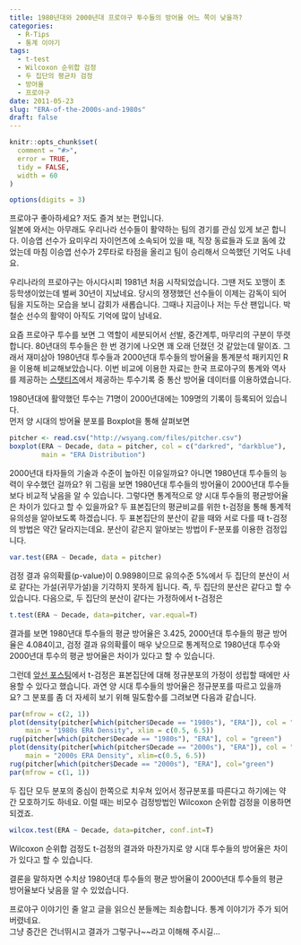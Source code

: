 ```yaml
---
title: 1980년대와 2000년대 프로야구 투수들의 방어율 어느 쪽이 낮을까?
categories:
  - R-Tips
  - 통계 이야기
tags:
  - t-test
  - Wilcoxon 순위합 검정
  - 두 집단의 평균차 검정
  - 방어율
  - 프로야구
date: 2011-05-23
slug: "ERA-of-the-2000s-and-1980s"
draft: false
---
```


```r
knitr::opts_chunk$set(
  comment = "#>",
  error = TRUE,
  tidy = FALSE,
  width = 60
)

options(digits = 3)
```

프로야구 좋아하세요? 저도 즐겨 보는 편입니다.  
일본에 와서는 아무래도 우리나라 선수들이 활약하는 팀의 경기를 관심 있게 보곤 합니다. 이승엽 선수가 요미우리 자이언츠에 소속되어 있을 때, 직장 동료들과 도쿄 돔에 갔었는데 마침 이승엽 선수가 2루타로 타점을 올리고 팀이 승리해서 으쓱했던 기억도 나네요.

우리나라의 프로야구는 아시다시피 1981년 처음 시작되었습니다. 그땐 저도 꼬맹이 초등학생이었는데 벌써 30년이 지났네요. 당시의 쟁쟁했던 선수들이 이제는 감독이 되어 팀을 지도하는 모습을 보니 감회가 새롭습니다. 그때나 지금이나 저는 두산 팬입니다. 박철순 선수의 활약이 아직도 기억에 많이 남네요.  
  
요즘 프로야구 투수를 보면 그 역할이 세분되어서 선발, 중간계투, 마무리의 구분이 뚜렷합니다. 80년대의 투수들은 한 번 경기에 나오면 꽤 오래 던졌던 것 같았는데 말이죠. 그래서 재미삼아 1980년대 투수들과 2000년대 투수들의 방어율을 통계분석 패키지인 R을 이용해 비교해보았습니다. 이번 비교에 이용한 자료는 한국 프로야구의 통계와 역사를 제공하는 [스탯티즈][1]에서 제공하는 투수기록 중 통산 방어율 데이터를 이용하였습니다.

1980년대에 활약했던 투수는 71명이 2000년대에는 109명의 기록이 등록되어 있습니다.  
먼저 양 시대의 방어율 분포를 Boxplot을 통해 살펴보면

```r
pitcher <- read.csv("http://wsyang.com/files/pitcher.csv")
boxplot(ERA ~ Decade, data = pitcher, col = c("darkred", "darkblue"),
        main = "ERA Distribution")
```

2000년대 타자들의 기술과 수준이 높아진 이유일까요? 아니면 1980년대 투수들의 능력이 우수했던 걸까요? 위 그림을 보면 1980년대 투수들의 방어율이 2000년대 투수들보다 비교적 낮음을 알 수 있습니다. 그렇다면 통계적으로 양 시대 투수들의 평균방어율은 차이가 있다고 할 수 있을까요? 두 표본집단의 평균비교를 위한 t-검정을 통해 통계적 유의성을 알아보도록 하겠습니다. 두 표본집단의 분산이 같을 때와 서로 다를 때 t-검정의 방법은 약간 달라지는데요. 분산이 같은지 알아보는 방법이 F-분포를 이용한 검정입니다.

```r
var.test(ERA ~ Decade, data = pitcher)
```
검정 결과 유의확률(p-value)이 0.9898이므로 유의수준 5%에서 두 집단의 분산이 서로 같다는 가설(귀무가설)을 기각하지 못하게 됩니다. 즉, 두 집단의 분산은 같다고 할 수 있습니다. 다음으로, 두 집단의 분산이 같다는 가정하에서 t-검정은

```r
t.test(ERA ~ Decade, data=pitcher, var.equal=T)
```

결과를 보면 1980년대 투수들의 평균 방어율은 3.425, 2000년대 투수들의 평균 방어율은 4.084이고, 검정 결과 유의확률이 매우 낮으므로 통계적으로 1980년대 투수와 2000년대 투수의 평균 방어율은 차이가 있다고 할 수 있습니다.

그런데 [앞선 포스팅][3]에서 t-검정은 표본집단에 대해 정규분포의 가정이 성립할 때에만 사용할 수 있다고 했습니다. 과연 양 시대 투수들의 방어율은 정규분포를 따르고 있을까요? 그 분포를 좀 더 자세히 보기 위해 밀도함수를 그려보면 다음과 같습니다.

```r
par(mfrow = c(2, 1))
plot(density(pitcher[which(pitcher$Decade == "1980s"), "ERA"]), col = "darkred",
    main = "1980s ERA Density", xlim = c(0.5, 6.5))
rug(pitcher[which(pitcher$Decade == "1980s"), "ERA"], col = "green")
plot(density(pitcher[which(pitcher$Decade == "2000s"), "ERA"]), col = "darkblue",
    main = "2000s ERA Density", xlim=c(0.5, 6.5))
rug(pitcher[which(pitcher$Decade == "2000s"), "ERA"], col="green")
par(mfrow = c(1, 1))
```

두 집단 모두 분포의 중심이 한쪽으로 치우쳐 있어서 정규분포를 따른다고 하기에는 약간 모호하기도 하네요. 이럴 때는 비모수 검정방법인 Wilcoxon 순위합 검정을 이용하면 되겠죠.

```r
wilcox.test(ERA ~ Decade, data=pitcher, conf.int=T)
```

Wilcoxon 순위합 검정도 t-검정의 결과와 마찬가지로 양 시대 투수들의 방어율은 차이가 있다고 할 수 있습니다.

결론을 말하자면 수치상 1980년대 투수들의 평균 방어율이 2000년대 투수들의 평균 방어율보다 낮음을 알 수 있었습니다.

프로야구 이야기인 줄 알고 글을 읽으신 분들께는 죄송합니다. 통계 이야기가 주가 되어 버렸네요.  
그냥 중간은 건너뛰시고 결과가 그렇구나~~라고 이해해 주시길...

 [1]: http://www.statiz.co.kr/index.php?mid=stat_at&#038;re=1&#038;ys=1982&#038;ye=1989&#038;se=0&#038;te=&#038;tm=&#038;ty=0&#038;qu=auto&#038;po=0&#038;as=&#038;ae=&#038;hi=&#038;un=&#038;pl=&#038;da=1&#038;o1=ERAP&#038;o2=OutCount&#038;de=0&#038;lr=0&#038;tr=&#038;cv=&#038;ml=1&#038;sn=30&#038;pa=60&#038;si=&#038;cn=
 [3]: http://wsyang.com/2011/05/%EB%91%90-%ED%91%9C%EB%B3%B8%EC%A7%91%EB%8B%A8%EC%9D%98-%ED%8F%89%EA%B7%A0-%EC%B0%A8%EC%9D%B4%EC%97%90-%EB%8C%80%ED%95%9C-%EA%B2%80%EC%A0%95-%EB%B0%A9%EB%B2%95%EB%93%A4/